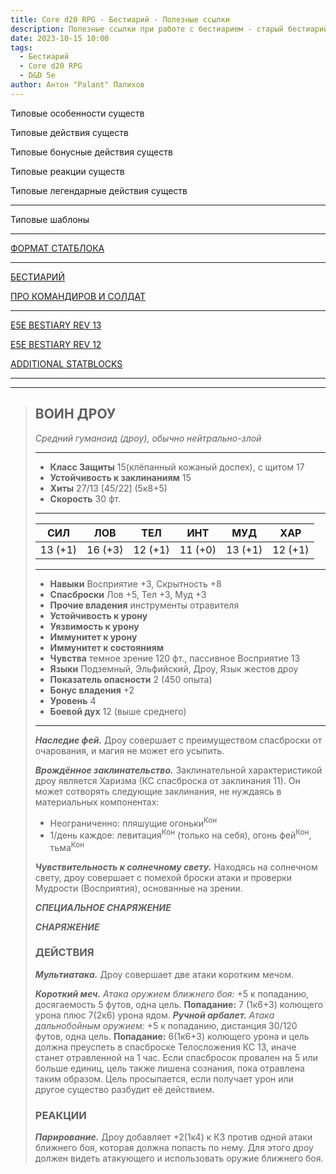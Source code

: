 ```yaml
---
title: Core d20 RPG - Бестиарий - Полезные ссылки
description: Полезные ссылки при работе с бестиарием - старый бестиарий, статблоки и прочее
date: 2023-10-15 10:00
tags:
  - Бестиарий
  - Core d20 RPG
  - D&D 5e
author: Антон "Palant" Палихов
---
```


Типовые особенности существ

Типовые действия существ

Типовые бонусные действия существ

Типовые реакции существ

Типовые легендарные действия существ

---

Типовые шаблоны

---

[ФОРМАТ СТАТБЛОКА](/posts/cored20rpg/bestiary-statblock)

---

[БЕСТИАРИЙ](https://cyborgsandmages.com/posts/core-d20/bestiary)

[ПРО КОМАНДИРОВ И СОЛДАТ](https://cyborgsandmages.com/posts/core-d20/about-commanders-and-units)

---


[E5E BESTIARY REV 13](https://1drv.ms/w/s!Atcrhwwo1lBA2YMLOf2_oW923CRzlw?e=zKguUK)

[E5E BESTIARY REV 12](https://1drv.ms/w/s!Atcrhwwo1lBA1_AFBntbrfdY9VE5-A?e=i427eK)

[ADDITIONAL STATBLOCKS](https://1drv.ms/w/s!Atcrhwwo1lBA19xPShMJ5qjesqPpaA?e=IkqJmE)

---

___
>## ВОИН ДРОУ
>*Средний гуманоид (дроу), обычно нейтрально-злой*
>___
>- **Класс Защиты** 15(клёпанный кожаный доспех), с щитом 17
>- **Устойчивость к заклинаниям** 15
>- **Хиты** 27/13 [45/22] (5к8+5)
>- **Скорость** 30 фт.
>___
>|СИЛ|ЛОВ|ТЕЛ|ИНТ|МУД|ХАР|
>|:---:|:---:|:---:|:---:|:---:|:---:|
>|13 (+1)|16 (+3)|12 (+1)|11 (+0)|13 (+1)|12 (+1)|
>___
>- **Навыки** Восприятие +3, Скрытность +8
>- **Спасброски** Лов +5, Тел +3, Муд +3
>- **Прочие владения** инструменты отравителя
>- **Устойчивость к урону** 
>- **Уязвимость к урону**
>- **Иммунитет к урону**
>- **Иммунитет к состояниям**
>- **Чувства** темное зрение 120 фт., пассивное Восприятие 13
>- **Языки** Подземный, Эльфийский, Дроу, Язык жестов дроу
>- **Показатель опасности** 2 (450 опыта)  
>- **Бонус владения** +2
>- **Уровень** 4
>- **Боевой дух** 12 (выше среднего)
>___
>***Наследие фей.*** Дроу совершает с преимуществом спасброски от очарования, и магия не может его усыпить.
>
>***Врождённое заклинательство.*** Заклинательной характеристикой дроу является Харизма (КС спасброска от заклинания 11). Он может сотворять следующие заклинания, не нуждаясь в материальных компонентах:
> - Неограниченно: пляшущие огоньки<sup>Кон</sup>
> - 1/день каждое: левитация<sup>Кон</sup> (только на себя), огонь фей<sup>Кон</sup>, тьма<sup>Кон</sup>
>
>***Чувствительность к солнечному свету.*** Находясь на солнечном свету, дроу совершает с помехой броски атаки и проверки Мудрости (Восприятия), основанные на зрении.
>
>***СПЕЦИАЛЬНОЕ СНАРЯЖЕНИЕ***
>
>***СНАРЯЖЕНИЕ***
>### ДЕЙСТВИЯ
>***Мультиатака.*** Дроу совершает две атаки коротким мечом.  
>
>***Короткий меч.*** *Атака оружием ближнего боя:* +5 к попаданию, досягаемость 5 футов, одна цель. **Попадание:** 7 (1к6+3) колющего урона плюс 7(2к6) урона ядом.
>***Ручной арбалет.*** *Атака дальнобойным оружием:* +5 к попаданию, дистанция 30/120 футов, одна цель. **Попадание:** 6(1к6+3) колющего урона и цель должна преуспеть в спасброске Телосложения КС 13, иначе станет отравленной на 1 час. Если спасбросок провален на 5 или больше единиц, цель также лишена сознания, пока отравлена таким образом. Цель просыпается, если получает урон или другое существо разбудит её действием.
>
>### РЕАКЦИИ
>***Парирование.*** Дроу добавляет +2(1к4) к КЗ против одной атаки ближнего боя, которая должна попасть по нему. Для этого дроу должен видеть атакующего и использовать оружие ближнего боя.